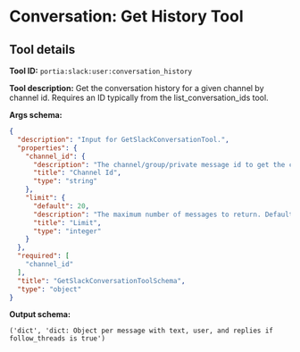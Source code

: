 <!-- WARNING: This file is auto-generated by generate_tool_docs.py. Do not edit manually. -->

# Conversation: Get History Tool

<Intro />

## Tool details
**Tool ID:** `portia:slack:user:conversation_history`

**Tool description:** Get the conversation history for a given channel by channel id. Requires an ID typically from the list_conversation_ids tool.

**Args schema:**
```json
{
  "description": "Input for GetSlackConversationTool.",
  "properties": {
    "channel_id": {
      "description": "The channel/group/private message id to get the conversation history for.",
      "title": "Channel Id",
      "type": "string"
    },
    "limit": {
      "default": 20,
      "description": "The maximum number of messages to return. Default is 20. Too many messages cancause the context window to be exceeded.",
      "title": "Limit",
      "type": "integer"
    }
  },
  "required": [
    "channel_id"
  ],
  "title": "GetSlackConversationToolSchema",
  "type": "object"
}
```

**Output schema:**
```
('dict', 'dict: Object per message with text, user, and replies if follow_threads is true')
```
